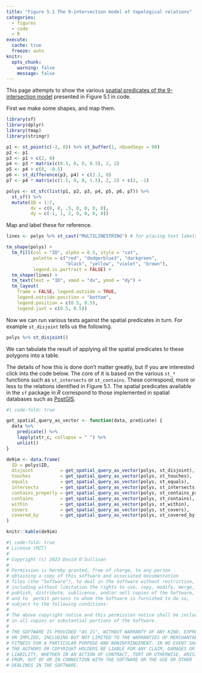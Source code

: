 ```yaml
---
title: "Figure 5.1 The 9-intersection model of topological relations"
categories: 
  - figures
  - code
  - R
execute: 
  cache: true
  freeze: auto
knitr:
  opts_chunk: 
    warning: false
    message: false
---
```


This page attempts to show the various [spatial predicates of the 9-intersection model](https://en.wikipedia.org/wiki/DE-9IM#Spatial_predicates) presented in Figure 5.1 in code.

First we make some shapes, and map them.

```r
library(sf)
library(dplyr)
library(tmap)
library(stringr)

p1 <- st_point(c(-2, 0)) %>% st_buffer(1, nQuadSegs = 90)
p2 <- p1
p3 <- p1 + c(2, 0)
p4 <- p3 * matrix(c(0.5, 0, 0, 0.5), 2, 2)
p5 <- p4 + c(0, -0.5)
p6 <- st_difference(p3, p4) + c(2.1, 0)
p7 <- p4 * matrix(c(1.5, 0, 0, 1.5), 2, 2) + c(2, -1)

polys <- st_sfc(list(p1, p2, p3, p4, p5, p6, p7)) %>% 
  st_sf() %>%
  mutate(ID = 1:7, 
         dx = c(0, 0, .5, 0, 0, 0, 0), 
         dy = c(-1, 1, 2, 0, 0, 0, 0))
```

Map and label these for reference.

```r
lines <- polys %>% st_cast("MULTILINESTRING") # for placing text labels

tm_shape(polys) + 
  tm_fill(col = "ID", alpha = 0.5, style = "cat", 
          palette = c("red", "dodgerblue3", "darkgreen", 
                      "black", "yellow", "violet", "brown"),
          legend.is.portrait = FALSE) +
  tm_shape(lines) +
  tm_text(text = "ID", xmod = "dx", ymod = "dy") +
  tm_layout(
    frame = FALSE, legend.outside = TRUE,
    legend.outside.position = "bottom", 
    legend.position = c(0.5, 0.5), 
    legend.just = c(0.5, 0.5))
```

Now we can run various tests against the spatial predicates in turn. For example `st_disjoint` tells us the following. 

```r
polys %>% st_disjoint()
```

We can tabulate the result of applying all the spatial predicates to these polygons into a table. 

The details of how this is done don't matter greatly, but if you are interested click into the code below. The core of it is based on the various `st_*` functions such as `st_intersects` or `st_contains`. These correspond, more or less to the relations identified in Figure 5.1. The spatial predicates available in the `sf` package in _R_ correspond to those implemented in spatial databases such as [PostGIS](https://postgis.net/).

```r
#| code-fold: true

get_spatial_query_as_vector <- function(data, predicate) {
  data %>% 
    predicate() %>%
    lapply(str_c, collapse = " ") %>%
    unlist()
}

de9im <- data.frame(
  ID = polys$ID,
  disjoint          = get_spatial_query_as_vector(polys, st_disjoint),
  touches           = get_spatial_query_as_vector(polys, st_touches),
  equals            = get_spatial_query_as_vector(polys, st_equals),
  intersects        = get_spatial_query_as_vector(polys, st_intersects),
  contains_properly = get_spatial_query_as_vector(polys, st_contains_properly),
  contains          = get_spatial_query_as_vector(polys, st_contains),
  within            = get_spatial_query_as_vector(polys, st_within),
  covers            = get_spatial_query_as_vector(polys, st_covers),
  covered_by        = get_spatial_query_as_vector(polys, st_covered_by)
)

knitr::kable(de9im)
```

```r
#| code-fold: true
# License (MIT)
#
# Copyright (c) 2023 David O'Sullivan
#
# Permission is hereby granted, free of charge, to any person
# obtaining a copy of this software and associated documentation
# files (the "Software"), to deal in the Software without restriction,
# including without limitation the rights to use, copy, modify, merge,
# publish, distribute, sublicense, and/or sell copies of the Software,
# and to  permit persons to whom the Software is furnished to do so,
# subject to the following conditions:
#
# The above copyright notice and this permission notice shall be included
# in all copies or substantial portions of the Software.
#
# THE SOFTWARE IS PROVIDED "AS IS", WITHOUT WARRANTY OF ANY KIND, EXPRESS
# OR IMPLIED, INCLUDING BUT NOT LIMITED TO THE WARRANTIES OF MERCHANTABILITY,
# FITNESS FOR A PARTICULAR PURPOSE AND NONINFRINGEMENT. IN NO EVENT SHALL
# THE AUTHORS OR COPYRIGHT HOLDERS BE LIABLE FOR ANY CLAIM, DAMAGES OR OTHER
# LIABILITY, WHETHER IN AN ACTION OF CONTRACT, TORT OR OTHERWISE, ARISING
# FROM, OUT OF OR IN CONNECTION WITH THE SOFTWARE OR THE USE OR OTHER
# DEALINGS IN THE SOFTWARE.
```
